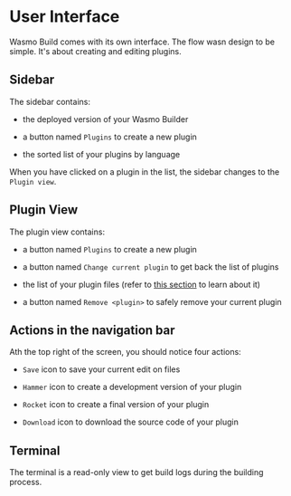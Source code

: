 
# User Interface

Wasmo Build comes with its own interface. The flow wasn design to be simple. 
It's about creating and editing plugins.

## Sidebar

The sidebar contains:

- the deployed version of your Wasmo Builder

- a button named `Plugins` to create a new plugin
- the sorted list of your plugins by language

When you have clicked on a plugin in the list, the sidebar changes to the `Plugin view`.

## Plugin View

The plugin view contains:

- a button named `Plugins` to create a new plugin

- a button named `Change current plugin` to get back the list of plugins
- the list of your plugin files (refer to [this section](/builder/plugin-structure) to learn about it)
- a button named `Remove <plugin>` to safely remove your current plugin

## Actions in the navigation bar

Ath the top right of the screen, you should notice four actions:

- `Save` icon to save your current edit on files

- `Hammer` icon to create a development version of your plugin
- `Rocket` icon to create a final version of your plugin
- `Download` icon to download the source code of your plugin

## Terminal

The terminal is a read-only view to get build logs during the building process.